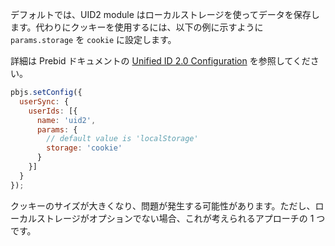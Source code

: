 <!-- GWH same section in integration-prebid.md, integration-prebid-client-side.md, integration-prebid-server-side.md. integration-javascript.md is different -->

デフォルトでは、UID2 module はローカルストレージを使ってデータを保存します。代わりにクッキーを使用するには、以下の例に示すように `params.storage` を `cookie` に設定します。

詳細は Prebid ドキュメントの [Unified ID 2.0 Configuration](https://docs.prebid.org/dev-docs/modules/userid-submodules/unified2.html#unified-id-20-configuration) を参照してください。

```js
pbjs.setConfig({ 
  userSync: { 
    userIds: [{ 
      name: 'uid2', 
      params: { 
        // default value is 'localStorage' 
        storage: 'cookie'    
      } 
    }] 
  } 
}); 
```

クッキーのサイズが大きくなり、問題が発生する可能性があります。ただし、ローカルストレージがオプションでない場合、これが考えられるアプローチの 1 つです。